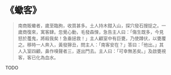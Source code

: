 # 《蠍客》

> 南商販蠍者，歲至臨朐，收買甚多。土人持木鉗入山，探穴發石搜捉之。一歲商復來，寓客肆。忽覺心動，毛發森悚，急告主人曰：「傷生既多，今見怒於蠆鬼，將殺我矣！急垂拯救！」主人顧室中有巨甕，乃使蹲伏，以甕覆之。移時一人奔入，黃發獰丑，問主人：「南客安在？」答曰：「他出。」其人入室四顧，鼻作嗅聲者三，遂出門去。主人曰：「可幸無恙矣。」及啟甕視客，客已化為血水。

TODO
